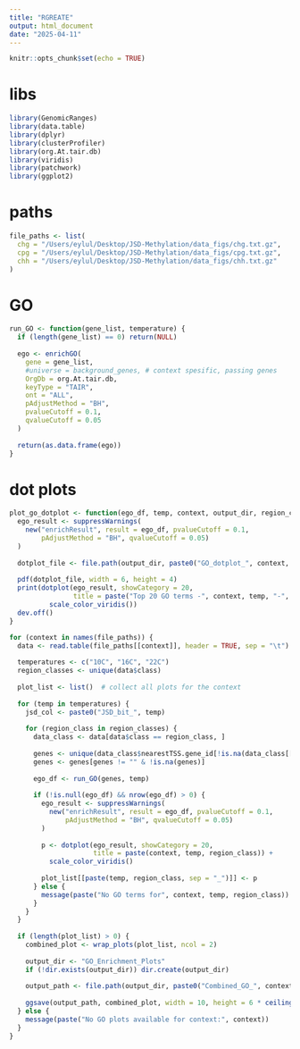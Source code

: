 ```yaml
---
title: "RGREATE"
output: html_document
date: "2025-04-11"
---
```


```r
knitr::opts_chunk$set(echo = TRUE)
```



# libs
```r
library(GenomicRanges)
library(data.table)
library(dplyr)
library(clusterProfiler)
library(org.At.tair.db)
library(viridis)
library(patchwork)
library(ggplot2)

```


# paths
```r
file_paths <- list(
  chg = "/Users/eylul/Desktop/JSD-Methylation/data_figs/chg.txt.gz",
  cpg = "/Users/eylul/Desktop/JSD-Methylation/data_figs/cpg.txt.gz",
  chh = "/Users/eylul/Desktop/JSD-Methylation/data_figs/chh.txt.gz"
)
```

# GO 
```r
run_GO <- function(gene_list, temperature) {
  if (length(gene_list) == 0) return(NULL)
  
  ego <- enrichGO(
    gene = gene_list,
    #universe = background_genes, # context spesific, passing genes
    OrgDb = org.At.tair.db,
    keyType = "TAIR",
    ont = "ALL", 
    pAdjustMethod = "BH",
    pvalueCutoff = 0.1,
    qvalueCutoff = 0.05
  )
  
  return(as.data.frame(ego))
}
```


# dot plots 

```r
plot_go_dotplot <- function(ego_df, temp, context, output_dir, region_class) {
  ego_result <- suppressWarnings(
    new("enrichResult", result = ego_df, pvalueCutoff = 0.1, 
        pAdjustMethod = "BH", qvalueCutoff = 0.05)
  )
  
  dotplot_file <- file.path(output_dir, paste0("GO_dotplot_", context, "_", temp, "_", region_class, ".pdf"))
  
  pdf(dotplot_file, width = 6, height = 4)
  print(dotplot(ego_result, showCategory = 20,
                title = paste("Top 20 GO terms -", context, temp, "-", region_class)) +
          scale_color_viridis())
  dev.off()
}

```

```r
for (context in names(file_paths)) {
  data <- read.table(file_paths[[context]], header = TRUE, sep = "\t")
  
  temperatures <- c("10C", "16C", "22C")
  region_classes <- unique(data$class)
  
  plot_list <- list()  # collect all plots for the context
  
  for (temp in temperatures) {
    jsd_col <- paste0("JSD_bit_", temp)
    
    for (region_class in region_classes) {
      data_class <- data[data$class == region_class, ]
      
      genes <- unique(data_class$nearestTSS.gene_id[!is.na(data_class[[jsd_col]])])
      genes <- genes[genes != "" & !is.na(genes)]
      
      ego_df <- run_GO(genes, temp)
      
      if (!is.null(ego_df) && nrow(ego_df) > 0) {
        ego_result <- suppressWarnings(
          new("enrichResult", result = ego_df, pvalueCutoff = 0.1, 
              pAdjustMethod = "BH", qvalueCutoff = 0.05)
        )
        
        p <- dotplot(ego_result, showCategory = 20,
                     title = paste(context, temp, region_class)) +
          scale_color_viridis()
        
        plot_list[[paste(temp, region_class, sep = "_")]] <- p
      } else {
        message(paste("No GO terms for", context, temp, region_class))
      }
    }
  }
  
  if (length(plot_list) > 0) {
    combined_plot <- wrap_plots(plot_list, ncol = 2)  
    
    output_dir <- "GO_Enrichment_Plots"
    if (!dir.exists(output_dir)) dir.create(output_dir)
    
    output_path <- file.path(output_dir, paste0("Combined_GO_", context, ".pdf"))
    
    ggsave(output_path, combined_plot, width = 10, height = 6 * ceiling(length(plot_list)/2))
  } else {
    message(paste("No GO plots available for context:", context))
  }
}


```






